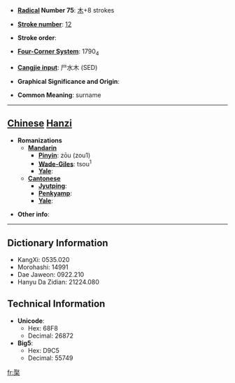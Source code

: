 * '''[[Wiktionary:Chinese radical index| Radical]] Number 75''': [[Wiktionary:Chinese radical index 木|木]]+8 strokes

* '''[[Wiktionary:Chinese total strokes index|Stroke number]]''': [[Wiktionary:Chinese total strokes index 12|12]]

* '''Stroke order''': 

* '''[[Wiktionary:Chinese four corner index|Four-Corner System]]''': 1790<sub>4</sub>

* '''[[Wiktionary:Chinese Cangjie index|Cangjie input]]''': 尸水木 (SED)

* '''Graphical Significance and Origin''': 

* '''Common Meaning''': surname

----

== [[Chinese]] [[Hanzi]] ==

* '''Romanizations'''
** '''[[Mandarin]]'''
*** '''[[Pinyin]]''': zōu (zou1)
*** '''[[Wade-Giles]]''': tsou<sup>1</sup>
*** '''[[Yale]]''': 
** '''[[Cantonese]]'''
*** '''[[Jyutping]]''':
*** '''[[Penkyamp]]''': 
*** '''[[Yale]]''': 

* '''Other info''': 

----

== Dictionary Information ==

* KangXi: 0535.020
* Morohashi: 14991
* Dae Jaweon: 0922.210
* Hanyu Da Zidian: 21224.080

== Technical Information ==

* '''Unicode''':
** Hex: 68F8
** Decimal: 26872
* '''Big5''':
** Hex: D9C5
** Decimal: 55749

[[fr:棸]]